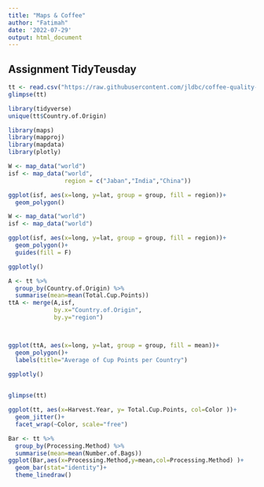 ```yaml
---
title: "Maps & Coffee"
author: "Fatimah"
date: '2022-07-29'
output: html_document
---
```

## Assignment TidyTeusday
```r
tt <- read.csv("https://raw.githubusercontent.com/jldbc/coffee-quality-database/master/data/arabica_data_cleaned.csv")
glimpse(tt)
```


```r
library(tidyverse)
unique(tt$Country.of.Origin)
```

```r
library(maps)
library(mapproj)
library(mapdata)
library(plotly)
```

```r
W <- map_data("world")
isf <- map_data("world",
                region = c("Jaban","India","China"))

ggplot(isf, aes(x=long, y=lat, group = group, fill = region))+
  geom_polygon()

```

```r

W <- map_data("world")
isf <- map_data("world")

ggplot(isf, aes(x=long, y=lat, group = group, fill = region))+
  geom_polygon()+
  guides(fill = F)

ggplotly()

```

```r
A <- tt %>% 
  group_by(Country.of.Origin) %>% 
  summarise(mean=mean(Total.Cup.Points))
ttA <- merge(A,isf,
             by.x="Country.of.Origin",
             by.y="region")



ggplot(ttA, aes(x=long, y=lat, group = group, fill = mean))+
  geom_polygon()+
  labels(title="Average of Cup Points per Country")

ggplotly()
  
```
```r
glimpse(tt)

```


```r
ggplot(tt, aes(x=Harvest.Year, y= Total.Cup.Points, col=Color ))+
  geom_jitter()+
  facet_wrap(~Color, scale="free")
```

```r
Bar <- tt %>% 
  group_by(Processing.Method) %>% 
  summarise(mean=mean(Number.of.Bags))
ggplot(Bar,aes(x=Processing.Method,y=mean,col=Processing.Method) )+
  geom_bar(stat="identity")+
  theme_linedraw()

```

